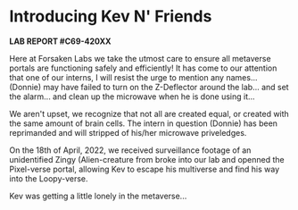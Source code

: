 
# Introducing Kev N' Friends

**LAB REPORT #C69-420XX**

Here at Forsaken Labs we take the utmost care to ensure all metaverse portals are functioning safely and efficiently! It has come to our attention that one of our interns, I will resist the urge to mention any names... (Donnie) may have failed to turn on the Z-Deflector around the lab... and set the alarm... and clean up the microwave when he is done using it...

We aren't upset, we recognize that not all are created equal, or created with the same amount of brain cells. The intern in question (Donnie) has been reprimanded and will stripped of his/her microwave priveledges.

On the 18th of April, 2022, we received surveillance footage of an unidentified Zingy (Alien-creature from broke into our lab and openned the Pixel-verse portal, allowing Kev to escape his multiverse and find his way into the Loopy-verse.

Kev was getting a little lonely in the metaverse...
